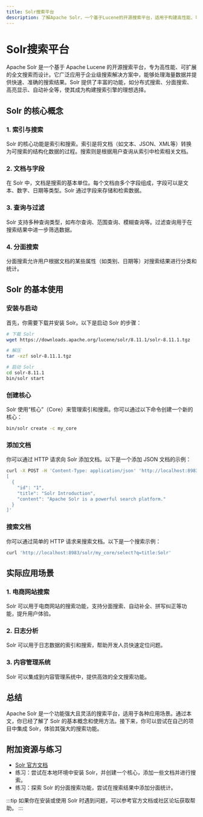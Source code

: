 ```yaml
---
title: Solr搜索平台
description: 了解Apache Solr，一个基于Lucene的开源搜索平台，适用于构建高性能、可扩展的全文搜索应用。
---
```


# Solr搜索平台

Apache Solr 是一个基于 Apache Lucene 的开源搜索平台，专为高性能、可扩展的全文搜索而设计。它广泛应用于企业级搜索解决方案中，能够处理海量数据并提供快速、准确的搜索结果。Solr 提供了丰富的功能，如分布式搜索、分面搜索、高亮显示、自动补全等，使其成为构建搜索引擎的理想选择。

## Solr 的核心概念

### 1. 索引与搜索
Solr 的核心功能是索引和搜索。索引是将文档（如文本、JSON、XML等）转换为可搜索的结构化数据的过程。搜索则是根据用户查询从索引中检索相关文档。

### 2. 文档与字段
在 Solr 中，文档是搜索的基本单位。每个文档由多个字段组成，字段可以是文本、数字、日期等类型。Solr 通过字段来存储和检索数据。

### 3. 查询与过滤
Solr 支持多种查询类型，如布尔查询、范围查询、模糊查询等。过滤查询用于在搜索结果中进一步筛选数据。

### 4. 分面搜索
分面搜索允许用户根据文档的某些属性（如类别、日期等）对搜索结果进行分类和统计。

## Solr 的基本使用

### 安装与启动
首先，你需要下载并安装 Solr。以下是启动 Solr 的步骤：

```bash
# 下载 Solr
wget https://downloads.apache.org/lucene/solr/8.11.1/solr-8.11.1.tgz

# 解压
tar -xzf solr-8.11.1.tgz

# 启动 Solr
cd solr-8.11.1
bin/solr start
```

### 创建核心
Solr 使用“核心”（Core）来管理索引和搜索。你可以通过以下命令创建一个新的核心：

```bash
bin/solr create -c my_core
```

### 添加文档
你可以通过 HTTP 请求向 Solr 添加文档。以下是一个添加 JSON 文档的示例：

```bash
curl -X POST -H 'Content-Type: application/json' 'http://localhost:8983/solr/my_core/update' --data-binary '
[
  {
    "id": "1",
    "title": "Solr Introduction",
    "content": "Apache Solr is a powerful search platform."
  }
]'
```

### 搜索文档
你可以通过简单的 HTTP 请求来搜索文档。以下是一个搜索示例：

```bash
curl 'http://localhost:8983/solr/my_core/select?q=title:Solr'
```

## 实际应用场景

### 1. 电商网站搜索
Solr 可以用于电商网站的搜索功能，支持分面搜索、自动补全、拼写纠正等功能，提升用户体验。

### 2. 日志分析
Solr 可以用于日志数据的索引和搜索，帮助开发人员快速定位问题。

### 3. 内容管理系统
Solr 可以集成到内容管理系统中，提供高效的全文搜索功能。

## 总结

Apache Solr 是一个功能强大且灵活的搜索平台，适用于各种应用场景。通过本文，你已经了解了 Solr 的基本概念和使用方法。接下来，你可以尝试在自己的项目中集成 Solr，体验其强大的搜索功能。

## 附加资源与练习

- [Solr 官方文档](https://solr.apache.org/guide/)
- 练习：尝试在本地环境中安装 Solr，并创建一个核心，添加一些文档并进行搜索。
- 练习：探索 Solr 的分面搜索功能，尝试在搜索结果中添加分面统计。

:::tip
如果你在安装或使用 Solr 时遇到问题，可以参考官方文档或社区论坛获取帮助。
:::
